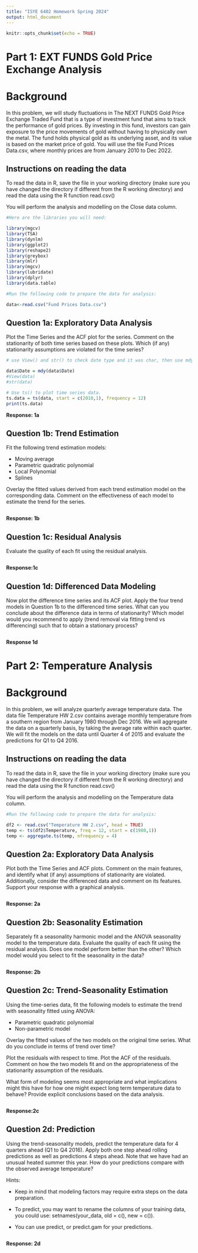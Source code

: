 ```yaml
---
title: "ISYE 6402 Homework Spring 2024"
output: html_document
---
```



```r
knitr::opts_chunk$set(echo = TRUE)
```

# Part 1: EXT FUNDS Gold Price Exchange Analysis

# Background

In this problem, we will study fluctuations in The NEXT FUNDS Gold Price Exchange Traded Fund that is a type of investment fund that aims to track the performance of gold prices. By investing in this fund, investors can gain exposure to the price movements of gold without having to physically own the metal. The fund holds physical gold as its underlying asset, and its value is based on the market price of gold.
You will use the file Fund Prices Data.csv, where monthly prices are from January 2010 to Dec 2022.


## Instructions on reading the data

To read the data in R, save the file in your working directory (make sure you have changed the directory if different from the R working directory) and read the data using the R function read.csv()

You will perform the analysis and modelling on the Close data column.

```r

#Here are the libraries you will need:

library(mgcv)
library(TSA)
library(dynlm)
library(ggplot2)
library(reshape2)
library(greybox)
library(mlr)
library(mgcv)
library(lubridate)
library(dplyr)
library(data.table)


```

```r
#Run the following code to prepare the data for analysis:

data<-read.csv("Fund Prices Data.csv")

```

## Question 1a: Exploratory Data Analysis 

Plot the Time Series and the ACF plot for the series. Comment on the stationarity of both time series based on these plots. Which (if any) stationarity assumptions are violated for the time series?

```r
# use View() and str() to check date type and it was char, then use mdy() from lubridate package convert char date to Date type, then re-check data by View() and str()

data$Date = mdy(data$Date)
#View(data)
#str(data)

```


```r
# Use ts() to plot time series data.
ts.data = ts(data, start = c(2010,1), frequency = 12)
print(ts.data)


```

**Response: 1a**


## Question 1b: Trend Estimation


Fit the following trend estimation models:

- Moving average
- Parametric quadratic polynomial
- Local Polynomial
- Splines

Overlay the fitted values derived from each trend estimation model on the corresponding data. Comment on the effectiveness of each model to estimate the trend for the series.

```r


```


**Response: 1b**


## Question 1c: Residual Analysis

Evaluate the quality of each fit using the residual analysis.

```r


```
**Response:1c**


## Question 1d: Differenced Data Modeling

Now plot the difference time series and its ACF plot. Apply the four trend models in Question 1b to the differenced time series. What can you conclude about the difference data in terms of stationarity? Which model would you recommend to apply (trend removal via fitting trend vs differencing) such that to obtain a stationary process?

```r

```

**Response 1d**


# Part 2: Temperature Analysis

# Background

In this problem, we will analyze quarterly average temperature data. The data file Temperature HW 2.csv contains average monthly temperature from a southern region from January 1980 through Dec 2016. We will aggregate the data on a quarterly basis, by taking the average rate within each quarter.  We will fit the models on the data until Quarter 4 of 2015 and evaluate the predictions for Q1 to Q4 2016. 

## Instructions on reading the data

To read the data in R, save the file in your working directory (make sure you have changed the directory if different from the R working directory) and read the data using the R function read.csv()

You will perform the analysis and modelling on the Temperature data column.

```r

#Run the following code to prepare the data for analysis:

df2 <- read.csv("Temperature HW 2.csv", head = TRUE)
temp <- ts(df2$Temperature, freq = 12, start = c(1980,1))
temp <- aggregate.ts(temp, nfrequency = 4)
```

## Question 2a: Exploratory Data Analysis 

Plot both the Time Series and ACF plots. Comment on the main features, and identify what (if any) assumptions of stationarity are violated. Additionally, consider the differenced data and comment on its features. Support your response with a graphical analysis.


```r

```


**Response: 2a**


## Question 2b: Seasonality Estimation

Separately fit a seasonality harmonic model and the ANOVA seasonality model to the temperature data. Evaluate the quality of each fit using the residual analysis. Does one model perform better than the other? Which model would you select to fit the seasonality in the data?

```r



```

**Response: 2b**


## Question 2c: Trend-Seasonality Estimation

Using the time-series data, fit the following models to estimate the trend with seasonality fitted using ANOVA:

 - Parametric quadratic polynomial
 - Non-parametric model
 
Overlay the fitted values of the two models on the original time series. What do you conclude in terms of trend over time?

Plot the residuals with respect to time. Plot the ACF of the residuals. Comment on how the two models fit and on the appropriateness of the stationarity assumption of the residuals.

What form of modeling seems most appropriate and what implications might this have for how one might expect long term temperature data to behave? Provide explicit conclusions based on the data analysis.

```r

```
**Response:2c**


## Question 2d: Prediction

Using the trend-seasonality models, predict the temperature data for 4 quarters ahead (Q1 to Q4 2016). Apply both one step ahead rolling predictions as well as predictions 4 steps ahead.  Note that we have had an unusual heated summer this year. How do your predictions compare with the observed average temperature?

Hints: 

- Keep in mind that modeling factors may require extra steps on the data preparation. 

- To predict, you may want to rename the columns of your training data, you could use: setnames(your_data, old = c(), new = c()).

-  You can use predict, or predict.gam for your predictions. 

```r



```

**Response: 2d**

